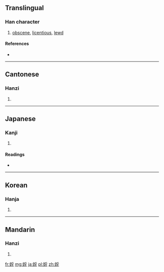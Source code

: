 {{also|淫}}
==Translingual==

===Han character===
{{Han char|rn=38|rad=女|as=08|sn=11|four=4241<sub>4</sub>|canj=女月竹土 (VBHG)|ids=⿰[[女]][[㸒]]}}

# [[obscene]], [[licentious]], [[lewd]]

====References====
* {{Han ref|kx=0265.220|dkj=06440|dj=0532.200|hdz=21060.080|uh=5A6C|ud=23148|bh=D4D9|bd=54489}}

----

==Cantonese==

===Hanzi===
{{yue-hanzi|jyut=|y=yam4}}

# {{defn|lang=yue|sort=女08}}

----

==Japanese==

===Kanji===
{{ja-kanji|grade=|rs=女08}}

# {{defn|lang=ja|sort=女08}}

====Readings====
* {{ja-readings|on=[[いん]] (in)|kun=[[たわける]] (tawakeru), [[みだり]] (midari)}}

----

==Korean==

===Hanja===
{{ko-hanja|hangeul=음|rv=eum|mr=ŭm}}

# {{defn|lang=ko|sort=女08}}

----

==Mandarin==

===Hanzi===
{{cmn-hanzi|pin=[[yín]] ([[yin2]])|wg=yin<sup>2</sup>}}

# {{defn|lang=cmn|sort=女08}}

[[fr:婬]]
[[mg:婬]]
[[ja:婬]]
[[pl:婬]]
[[zh:婬]]